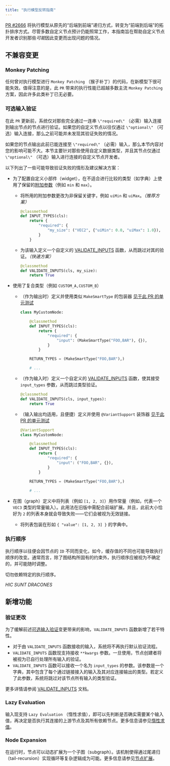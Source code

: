 ```yaml
---
title: "执行模型反转指南"
---
```


[PR #2666](https://github.com/comfyanonymous/ComfyUI/pull/2666) 将执行模型从原先的“后端到前端”递归方式，转变为“前端到后端”的拓扑排序方式。尽管多数自定义节点预计仍能照常工作，本指南旨在帮助自定义节点开发者识别那些*可能*因此变更而出现问题的情况。

## 不兼容变更
### Monkey Patching

任何曾对执行模型进行 `Monkey Patching` （猴子补丁）的代码，在新模型下很可能失效。值得注意的是，此 `PR` 带来的执行性能已超越多数主流 `Monkey Patching` 方案，因此许多此类补丁已无必要。

### 可选输入验证

在此 `PR` 更新前，系统仅对那些完全通过一连串 `\"required\"` （必需）输入连接到输出节点的节点进行验证。如果您的自定义节点以往仅通过 `\"optional\"` （可选）输入连接，那么之前可能并未发现其验证失败的情况。

<Tip>如果您的节点输出此前已能连接至 `\"required\"` （必需）输入，那么本节内容对您的影响可能不大。本节主要针对那些使用自定义数据类型，并且其节点仅通过 `\"optional\"` （可选）输入进行连接的自定义节点开发者。</Tip>

以下列出了一些可能导致验证失败的情形及建议解决方案：

- 为了配置自定义小部件（widget），在不适合进行比较的类型（如字典）上使用了保留的[附加参数](/custom-nodes/backend/datatypes#additional-parameters)（例如 `min` 和 `max`）。
    - 将所用的附加参数更改为非保留关键字，例如 `uiMin` 和 `uiMax`。*（推荐方案）*
        ```python
        @classmethod
        def INPUT_TYPES(cls):
            return {
                "required": {
                    "my_size": ("VEC2", {"uiMin": 0.0, "uiMax": 1.0}),
                }
            }
        ```

    - 为该输入定义一个自定义的 [VALIDATE_INPUTS](/custom-nodes/backend/server_overview#validate-inputs) 函数，从而跳过对其的验证。*（快速方案）*
        ```python
        @classmethod
        def VALIDATE_INPUTS(cls, my_size):
            return True
        ```

- 使用了复合类型（例如 `CUSTOM_A,CUSTOM_B`）
    - （作为输出时）定义并使用类似 `MakeSmartType` 的包装器 [见于此 PR 的单元测试](https://github.com/comfyanonymous/ComfyUI/pull/2666/files#diff-714643f1fdb6f8798c45f77ab10d212ca7f41dd71bbe55069f1f9f146a8f0cb9R2)
        ```python
        class MyCustomNode:

            @classmethod
            def INPUT_TYPES(cls):
                return {
                    "required": {
                        "input": (MakeSmartType("FOO,BAR"), {}),
                    }
                }

            RETURN_TYPES = (MakeSmartType("FOO,BAR"),)

            # ...
        ```
    - （作为输入时）定义一个自定义的 [VALIDATE_INPUTS](/custom-nodes/backend/server_overview#validate-inputs) 函数，使其接受 `input_types` 参数，从而跳过类型验证。
        ```python
        @classmethod
        def VALIDATE_INPUTS(cls, input_types):
            return True
        ```
    - （输入输出均适用，且便捷）定义并使用 `@VariantSupport` 装饰器 [见于此 PR 的单元测试](https://github.com/comfyanonymous/ComfyUI/pull/2666/files#diff-714643f1fdb6f8798c45f77ab10d212ca7f41dd71bbe55069f1f9f146a8f0cb9R15)
        ```python
        @VariantSupport
        class MyCustomNode:

            @classmethod
            def INPUT_TYPES(cls):
                return {
                    "required": {
                        "input": ("FOO,BAR", {}),
                    }
                }
            
            RETURN_TYPES = (MakeSmartType("FOO,BAR"),)

            # ...
        ```

- 在图（graph）定义中将列表（例如 `[1, 2, 3]`）用作常量（例如，代表一个 `VEC3` 类型的常量输入）。此用法在旧版中需配合前端扩展。并且，此前大小恰好为 `2` 的列表本身就会导致失败——它们会被视为无效链接。
    - 将列表包装在形如 `{ "value": [1, 2, 3] }` 的字典中。

### 执行顺序

执行顺序以往便会因节点的 `ID` 不同而变化，如今，缓存值的不同也可能导致执行顺序的改变。通常而言，除了图结构所固有的约束外，执行顺序应被视为不确定的，并可能随时调整。

切勿依赖特定的执行顺序。

*HIC SUNT DRACONES*

## 新增功能

### 验证更改

为了缓解前述[可选输入验证](#optional-input-validation)变更带来的影响，`VALIDATE_INPUTS` 函数新增了若干特性。

- 对于由 `VALIDATE_INPUTS` 函数接收的输入，系统将不再执行默认验证流程。
- `VALIDATE_INPUTS` 函数现支持接收 `**kwargs` 参数。一旦使用，节点创建者将被视为已自行处理所有输入的验证。
- `VALIDATE_INPUTS` 函数可以接收一个名为 `input_types` 的参数。该参数是一个字典，其中包含了每个通过链接接入的输入及其对应连接输出的类型。若定义了此参数，系统将跳过对该节点所有输入的类型验证。

更多详情请参阅 [VALIDATE_INPUTS](/custom-nodes/backend/server_overview#validate-inputs) 文档。

### Lazy Evaluation

输入现支持 `Lazy Evaluation` （惰性求值），即可以先判断是否确实需要某个输入值，再决定是否执行其连接的上游节点及其所有依赖节点。更多信息请参见[惰性求值](/custom-nodes/backend/lazy_evaluation)。

### Node Expansion

在运行时，节点可以动态扩展为一个子图（subgraph）。该机制使得通过尾递归（tail-recursion）实现循环等复杂逻辑成为可能。更多信息请参见[节点扩展](/custom-nodes/backend/expansion)。
